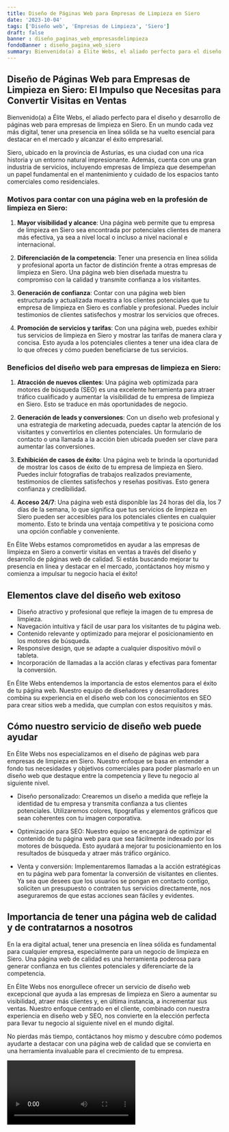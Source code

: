 ```yaml
---
title: Diseño de Páginas Web para Empresas de Limpieza en Siero
date: '2023-10-04'
tags: ['Diseño web', 'Empresas de Limpieza', 'Siero']
draft: false
banner : diseño_paginas_web_empresasdelimpieza
fondoBanner : diseño_pagina_web_siero
summary: Bienvenido(a) a Élite Webs, el aliado perfecto para el diseño y desarrollo de páginas web para empresas de limpieza en Siero. En un mundo cada vez más digital, tener una presencia en línea sólida se ha vuelto esencial para destacar en el mercado y alcanzar el éxito empresarial. 
---
```


## Diseño de Páginas Web para Empresas de Limpieza en Siero: El Impulso que Necesitas para Convertir Visitas en Ventas

Bienvenido(a) a Élite Webs, el aliado perfecto para el diseño y desarrollo de páginas web para empresas de limpieza en Siero. En un mundo cada vez más digital, tener una presencia en línea sólida se ha vuelto esencial para destacar en el mercado y alcanzar el éxito empresarial. 

Siero, ubicado en la provincia de Asturias, es una ciudad con una rica historia y un entorno natural impresionante. Además, cuenta con una gran industria de servicios, incluyendo empresas de limpieza que desempeñan un papel fundamental en el mantenimiento y cuidado de los espacios tanto comerciales como residenciales.

### Motivos para contar con una página web en la profesión de limpieza en Siero:

1. **Mayor visibilidad y alcance**: Una página web permite que tu empresa de limpieza en Siero sea encontrada por potenciales clientes de manera más efectiva, ya sea a nivel local o incluso a nivel nacional e internacional.

2. **Diferenciación de la competencia**: Tener una presencia en línea sólida y profesional aporta un factor de distinción frente a otras empresas de limpieza en Siero. Una página web bien diseñada muestra tu compromiso con la calidad y transmite confianza a los visitantes.

3. **Generación de confianza**: Contar con una página web bien estructurada y actualizada muestra a los clientes potenciales que tu empresa de limpieza en Siero es confiable y profesional. Puedes incluir testimonios de clientes satisfechos y mostrar los servicios que ofreces.

4. **Promoción de servicios y tarifas**: Con una página web, puedes exhibir tus servicios de limpieza en Siero y mostrar las tarifas de manera clara y concisa. Esto ayuda a los potenciales clientes a tener una idea clara de lo que ofreces y cómo pueden beneficiarse de tus servicios.

### Beneficios del diseño web para empresas de limpieza en Siero:

1. **Atracción de nuevos clientes**: Una página web optimizada para motores de búsqueda (SEO) es una excelente herramienta para atraer tráfico cualificado y aumentar la visibilidad de tu empresa de limpieza en Siero. Esto se traduce en más oportunidades de negocio.

2. **Generación de leads y conversiones**: Con un diseño web profesional y una estrategia de marketing adecuada, puedes captar la atención de los visitantes y convertirlos en clientes potenciales. Un formulario de contacto o una llamada a la acción bien ubicada pueden ser clave para aumentar las conversiones.

3. **Exhibición de casos de éxito**: Una página web te brinda la oportunidad de mostrar los casos de éxito de tu empresa de limpieza en Siero. Puedes incluir fotografías de trabajos realizados previamente, testimonios de clientes satisfechos y reseñas positivas. Esto genera confianza y credibilidad.

4. **Acceso 24/7**: Una página web está disponible las 24 horas del día, los 7 días de la semana, lo que significa que tus servicios de limpieza en Siero pueden ser accesibles para los potenciales clientes en cualquier momento. Esto te brinda una ventaja competitiva y te posiciona como una opción confiable y conveniente.

En Élite Webs estamos comprometidos en ayudar a las empresas de limpieza en Siero a convertir visitas en ventas a través del diseño y desarrollo de páginas web de calidad. Si estás buscando mejorar tu presencia en línea y destacar en el mercado, ¡contáctanos hoy mismo y comienza a impulsar tu negocio hacia el éxito!

<GifSeo />

<Cta />

## Elementos clave del diseño web exitoso
- Diseño atractivo y profesional que refleje la imagen de tu empresa de limpieza.
- Navegación intuitiva y fácil de usar para los visitantes de tu página web.
- Contenido relevante y optimizado para mejorar el posicionamiento en los motores de búsqueda.
- Responsive design, que se adapte a cualquier dispositivo móvil o tableta.
- Incorporación de llamadas a la acción claras y efectivas para fomentar la conversión.

En Élite Webs entendemos la importancia de estos elementos para el éxito de tu página web. Nuestro equipo de diseñadores y desarrolladores combina su experiencia en el diseño web con los conocimientos en SEO para crear sitios web a medida, que cumplan con estos requisitos y más.

## Cómo nuestro servicio de diseño web puede ayudar

En Élite Webs nos especializamos en el diseño de páginas web para empresas de limpieza en Siero. Nuestro enfoque se basa en entender a fondo tus necesidades y objetivos comerciales para poder plasmarlo en un diseño web que destaque entre la competencia y lleve tu negocio al siguiente nivel.

- Diseño personalizado: Crearemos un diseño a medida que refleje la identidad de tu empresa y transmita confianza a tus clientes potenciales. Utilizaremos colores, tipografías y elementos gráficos que sean coherentes con tu imagen corporativa.

- Optimización para SEO: Nuestro equipo se encargará de optimizar el contenido de tu página web para que sea fácilmente indexado por los motores de búsqueda. Esto ayudará a mejorar tu posicionamiento en los resultados de búsqueda y atraer más tráfico orgánico.

- Venta y conversión: Implementaremos llamadas a la acción estratégicas en tu página web para fomentar la conversión de visitantes en clientes. Ya sea que desees que los usuarios se pongan en contacto contigo, soliciten un presupuesto o contraten tus servicios directamente, nos aseguraremos de que estas acciones sean fáciles y evidentes.

##  Importancia de tener una página web de calidad y de contratarnos a nosotros

En la era digital actual, tener una presencia en línea sólida es fundamental para cualquier empresa, especialmente para un negocio de limpieza en Siero. Una página web de calidad es una herramienta poderosa para generar confianza en tus clientes potenciales y diferenciarte de la competencia.

En Élite Webs nos enorgullece ofrecer un servicio de diseño web excepcional que ayuda a las empresas de limpieza en Siero a aumentar su visibilidad, atraer más clientes y, en última instancia, a incrementar sus ventas. Nuestro enfoque centrado en el cliente, combinado con nuestra experiencia en diseño web y SEO, nos convierte en la elección perfecta para llevar tu negocio al siguiente nivel en el mundo digital.

No pierdas más tiempo, contáctanos hoy mismo y descubre cómo podemos ayudarte a destacar con una página web de calidad que se convierta en una herramienta invaluable para el crecimiento de tu empresa.

<Video />

<CtaBot job='Empresas de Limpieza' city='Siero'/>

<Gmaps query='Siero+españa+maps' />